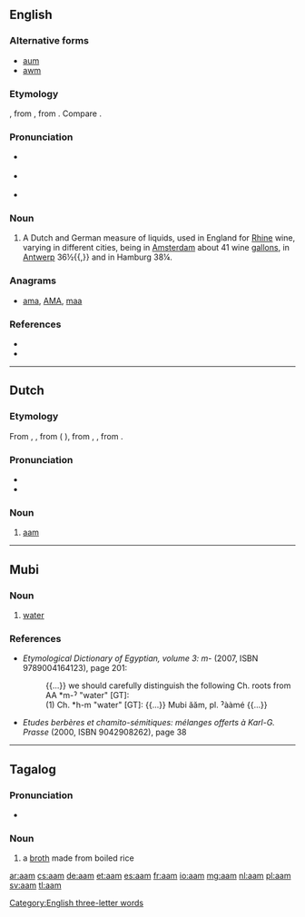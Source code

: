 {{also|AAM|Aam}}
==English==

===Alternative forms===
* [[aum]]
* [[awm]]

===Etymology===
{{borrowing|nl|aam|lang=en}}, from {{etyl|LL.|en}} {{term|lang=la|ama}}, from {{etyl|grc|en}} {{term|ἄμη||bucket|lang=grc}}. Compare {{etyl|la|-}} {{term|hama||water bucket|lang=la}}.

===Pronunciation===
* {{a|RP}} {{IPA|/ɑːm/|/ɔːm/|lang=en}}
* {{a|US}} {{IPA|/ɑm/|/ɔm/|lang=en}}
* {{rhymes|ɑːm|ɔːm|lang=en}}

===Noun===
{{en-noun}}

# {{context|historical|lang=en}} A Dutch and German measure of liquids, used in England for [[Rhine]] wine, varying in different cities, being in [[Amsterdam]] about 41 wine [[gallons]], in [[Antwerp]] 36½{{,}} and in Hamburg 38¼. {{defdate|first attested around 1350 to 1470}}

===Anagrams===
* [[ama#English|ama]], [[AMA#English|AMA]], [[maa#English|maa]]

===References===
* {{R:SOED5|page=1}}
* {{R:Webster 1913}}

[[Category:English three-letter words]]

----

==Dutch==

===Etymology===
From {{etyl|dum|nl}} {{m|dum|ame}}, {{m|dum|aem}}, from {{etyl|LL.|nl}} {{m|la|ama}} ({{etyl|la|-}} {{m|la|hama}}), from {{etyl|grc|nl}} {{m|grc|ἄμη||bucket}}, {{m|grc|ἀμάω||to gather, harvest}}, from {{etyl|ine-pro|-}} {{m|ine-pro|*sem-||together}}.

===Pronunciation===
* {{IPA|lang=nl|/aːm/}}
* {{audio|Nl-aam.ogg|Audio|lang=nl}}

===Noun===
{{nl-noun|n|-en|-}}

# [[#English|aam]]

----

==Mubi==

===Noun===
{{head|mub|noun|head=ăăm|plural|[[aame|ˀààmé]]}}

# [[water]]

===References===
* ''Etymological Dictionary of Egyptian, volume 3: m-'' (2007, ISBN 9789004164123), page 201:
*: {{...}} we should carefully distinguish the following Ch. roots from AA *m-ˀ "water" [GT]:
*: (1) Ch. *h-m "water" [GT]: {{...}} Mubi ăăm, pl. ˀààmé {{...}}
* ''Etudes berbères et chamito-sémitiques: mélanges offerts à Karl-G. Prasse'' (2000, ISBN 9042908262), page 38

----

==Tagalog==

===Pronunciation===
* {{IPA|/ʔa.ˈam/|lang=tl}}

===Noun===
{{tl-noun}}

# a [[broth]] made from boiled rice
#: {{usex|Bigyan mo ng '''aam''' ang bata.|lang=tl|translation=Give the child some rice broth.}}

[[ar:aam]]
[[cs:aam]]
[[de:aam]]
[[et:aam]]
[[es:aam]]
[[fr:aam]]
[[io:aam]]
[[mg:aam]]
[[nl:aam]]
[[pl:aam]]
[[sv:aam]]
[[tl:aam]]